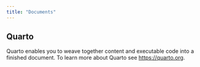 ```yaml
---
title: "Documents"
---
```


## Quarto

Quarto enables you to weave together content and executable code into a finished document. To learn more about Quarto see <https://quarto.org>.
